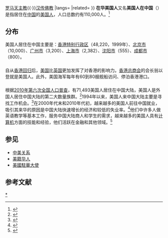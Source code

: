{{infobox ethnic group|
|group= 在华美国人
|image={{image array|perrow=3|width=95|height=95
| image1 = E C Bridgman China.jpg| caption1 = [[裨治文|裨治文]]
| image2 =Anna_Louise_Strong_1918.jpg| caption2 = [[安娜·路易絲·斯特朗|安娜·路易絲·斯特朗]]
| image3 = John Leighton Stuart 1941.jpg| caption3 = [[司徒雷登|司徒雷登]]
| image4 = 1H-ACC 93-1116-teenager.jpg| caption4 = [[艾格尼丝·史沫特莱|艾格尼丝·史沫特莱]]
| image5 = Virginius Frank Coe.jpg| caption5 = 弗兰克·科
| image6 = American McGee -- 8 November 2004.jpg| caption6 = [[亚美利坚·麦基|亚美利坚·麦基]]
}}
|poptime=110,000
|popplace={{flatlist|
* [[北京市|北京市]]
* [[香港|香港]]
* [[广州市|广州市]]
* [[上海市|上海市]]
}}
|rels= [[新教|新教]]{{·}}[[罗马天主教|罗马天主教]]{{·}}[[汉传佛教|汉传佛教]]
|langs={{flatlist|
* [[美式英语|美式英语]]
* [[漢語|漢語]]
}}
|related={{Link-en|在朝美国人|Americans in North Korea}}
}}
'''在华美国人'''又名'''美国人在中国'''（{{lang-en|'''Americans in China'''}}）是指居住在[[中华人民共和国|中国]]的[[美国人|美国人]]，人口总数约有110,000人。<ref>{{Cite web |url=http://www.usatoday.com/news/world/2005-11-17-china-guide_x.htm |title=: A guide to success in China, by Americans who live there |accessdate=2014-04-04 |archive-date=2011-12-21 |archive-url=https://web.archive.org/web/20111221072752/http://www.usatoday.com/news/world/2005-11-17-china-guide_x.htm |dead-url=no }}</ref>

== 分布 ==
美国人居住在中国主要是：[[香港特别行政区|香港特别行政区]]（48,220，1999年）、[[北京市|北京市]]（10,000）、[[广州市|广州市]]（3,200）、[[上海市|上海市]]（2,382）、[[沈阳市|沈阳市]]（555）、[[成都市|成都市]]（800）。

=== {{flag|HKSAR}} ===
自从[[香港回归|香港回归]]后，[[美国|美国]]比[[英国|英国]]更加发挥了对香港的影响力。[[香港总商会|香港总商会]]的会长翁以登就是美国人。此外，美国海军每年有60到80艘舰船访问、停泊香港港口。

==={{flag|中国大陆}}===
根据[[中华人民共和国第六次全国人口普查|2010年第六次全国人口普查]]，有71,493美国人居住在中国大陆，美国人是外国人居住中国大陆的第二大数量族群。<ref name="2010census">{{cite web | url=http://www.stats.gov.cn/english/newsandcomingevents/t20110429_402722638.htm | title=Major Figures on Residents from Hong Kong, Macao and Taiwan and Foreigners Covered by 2010 Population Census | publisher=National Bureau of Statistics of China | date=April 29, 2011 | accessdate=April 29, 2011 | archiveurl=https://web.archive.org/web/20110514214156/http://www.stats.gov.cn/english/newsandcomingevents/t20110429_402722638.htm | archivedate=2011年5月14日 | deadurl=yes }}</ref>1994年以来，美国人来中国大陆主要是寻找工作机会。<ref>{{Cite web |url=http://www.overseasdigest.com/amcit_nu2.htm |title=: American Graduates Finding Jobs in China  |accessdate=2014-04-04 |archive-date=2010-03-26 |archive-url=https://web.archive.org/web/20100326040310/http://www.overseasdigest.com/amcit_nu2.htm |dead-url=yes }}</ref>在2000年代末和2010年代初，越来越多的美国人前往中国就业，吸引其来华的原因是中国大陆快速增长的经济和较低的失业率。<ref>{{Cite web |url=http://www.nytimes.com/2009/12/24/business/global/24chinawork.html |title=For American Workers in China, a Culture Clash |accessdate=2014-04-04 |archive-date=2014-03-31 |archive-url=https://web.archive.org/web/20140331224822/http://www.nytimes.com/2009/12/24/business/global/24chinawork.html |dead-url=no }}</ref>他们中许多人做英语教学等基本工作，服务中国大陆商人和学生的需求，越来越多的美国人具有[[计算机|计算机]]方面的技能和经验，他们活跃在金融和其他领域。<ref>{{Cite web |url=http://www.huffingtonpost.com/2009/09/20/young-americans-going-to-_n_292818.html |title=Young Americans Going To China For Jobs |accessdate=2014-04-04 |archive-date=2016-03-04 |archive-url=https://web.archive.org/web/20160304045319/http://www.huffingtonpost.com/2009/09/20/young-americans-going-to-_n_292818.html |dead-url=no }}</ref>

==参见==
*[[中美关系|中美关系]]
*[[美籍华人|美籍华人]]
*[[美國駐華大使|美國駐華大使]]

==参考文献==
{{reflist}}

{{DEFAULTSORT:Z在}}
[[Category:在中國的美國人|*]]